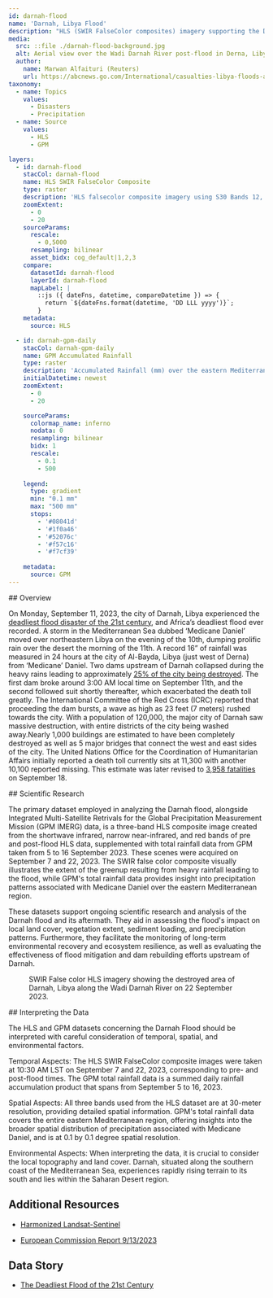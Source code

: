 ---
id: darnah-flood
name: 'Darnah, Libya Flood'
description: "HLS (SWIR FalseColor composites) imagery supporting the Darnah Flood Story"
media:
  src: ::file ./darnah-flood-background.jpg
  alt: Aerial view over the Wadi Darnah River post-flood in Derna, Libya on September 14, 2023.
  author:
    name: Marwan Alfaituri (Reuters)
    url: https://abcnews.go.com/International/casualties-libya-floods-avoided-world-meteorological-organization-chief/story?id=103200104
taxonomy:
  - name: Topics
    values:
      - Disasters
      - Precipitation
  - name: Source
    values:
      - HLS
      - GPM

layers:
  - id: darnah-flood
    stacCol: darnah-flood
    name: HLS SWIR FalseColor Composite
    type: raster
    description: 'HLS falsecolor composite imagery using S30 Bands 12, 8A, and 4, over Darnah, Libya.'
    zoomExtent:
      - 0
      - 20
    sourceParams:
      rescale:
        - 0,5000
      resampling: bilinear
      asset_bidx: cog_default|1,2,3
    compare:
      datasetId: darnah-flood
      layerId: darnah-flood
      mapLabel: |
        ::js ({ dateFns, datetime, compareDatetime }) => {
          return `${dateFns.format(datetime, 'DD LLL yyyy')}`;        
        }
    metadata:
      source: HLS

  - id: darnah-gpm-daily
    stacCol: darnah-gpm-daily
    name: GPM Accumulated Rainfall
    type: raster
    description: 'Accumulated Rainfall (mm) over the eastern Mediterranean Sea from Medicane Daniel (4 - 16 September, 2023).'
    initialDatetime: newest
    zoomExtent:
      - 0
      - 20

    sourceParams:
      colormap_name: inferno
      nodata: 0
      resampling: bilinear
      bidx: 1
      rescale:
        - 0.1
        - 500
            
    legend:
      type: gradient
      min: "0.1 mm"
      max: "500 mm"
      stops:
        - '#08041d'
        - '#1f0a46'
        - '#52076c'
        - '#f57c16'
        - '#f7cf39'
        
    metadata:
      source: GPM
---

<Block>
<Prose>
## Overview

On Monday, September 11, 2023, the city of Darnah, Libya experienced the [deadliest flood disaster of the 21st century](https://www.google.com/url?q=https://www.aa.com.tr/en/environment/floods-in-libya-s-derna-worst-disaster-in-21st-century/2992617&sa=D&source=docs&ust=1709231595507737&usg=AOvVaw3MuRygRSSxtExzI_shVddG), and Africa’s deadliest flood ever recorded. A storm in the Mediterranean Sea dubbed ‘Medicane Daniel’ moved over northeastern Libya on the evening of the 10th, dumping prolific rain over the desert the morning of the 11th. A record 16” of rainfall was measured in 24 hours at the city of Al-Bayda, Libya (just west of Derna) from ‘Medicane’ Daniel. Two dams upstream of Darnah collapsed during the heavy rains leading to approximately [25% of the city being destroyed](https://www.google.com/url?q=https://www.reuters.com/world/africa/more-than-1000-bodies-recovered-libyan-city-after-floods-minister-2023-09-12/&sa=D&source=docs&ust=1709231595509452&usg=AOvVaw083l0kMybsbbwT18u4SVTm). The first dam broke around 3:00 AM local time on September 11th, and the second followed suit shortly thereafter, which exacerbated the death toll greatly. The International Committee of the Red Cross (ICRC) reported that proceeding the dam bursts, a wave as high as 23 feet (7 meters) rushed towards the city. With a population of 120,000, the major city of Darnah saw massive destruction, with entire districts of the city being washed away.Nearly 1,000 buildings are estimated to have been completely destroyed as well as 5 major bridges that connect the west and east sides of the city. The United Nations Office for the Coordination of Humanitarian Affairs initially reported a death toll currently sits at 11,300 with another 10,100 reported missing. This estimate was later revised to [3,958 fatalities](https://www.aljazeera.com/news/2023/9/18/libya-floods-conflicting-death-tolls-greek-aid-workers-die-in-crash) on September 18.

</Prose>
</Block>


<Block>
<Prose>
## Scientific Research


The primary dataset employed in analyzing the Darnah flood, alongside Integrated Multi-Satellite Retrivals for the Global Precipitation Measurement Mission (GPM IMERG) data, is a three-band HLS composite image created from the shortwave infrared, narrow near-infrared, and red bands of pre and post-flood HLS data, supplemented with total rainfall data from GPM taken from 5 to 16 September 2023. These scenes were acquired on September 7 and 22, 2023. The SWIR false color composite visually illustrates the extent of the greenup resulting from heavy rainfall leading to the flood, while GPM's total rainfall data provides insight into precipitation patterns associated with Medicane Daniel over the eastern Mediterranean region.

These datasets support ongoing scientific research and analysis of the Darnah flood and its aftermath. They aid in assessing the flood's impact on local land cover, vegetation extent, sediment loading, and precipitation patterns. Furthermore, they facilitate the monitoring of long-term environmental recovery and ecosystem resilience, as well as evaluating the effectiveness of flood mitigation and dam rebuilding efforts upstream of Darnah.

</Prose>

<Figure>
  <Map
    center={[22.6408, 32.7616]}
    zoom={12}
    datasetId='darnah-flood'
    layerId='darnah-flood'
    dateTime='2023-09-22'
  />
  <Caption
    attrAuthor='NASA'
    attrUrl='https://nasa.gov/'
  >
    SWIR False color HLS imagery showing the destroyed area of Darnah, Libya along the Wadi Darnah River on 22 September 2023.
  </Caption>
</Figure>

</Block>

<Block>
<Prose>
## Interpreting the Data

The HLS  and GPM datasets concerning the Darnah Flood should be interpreted with careful consideration of temporal, spatial, and environmental factors.

Temporal Aspects: The HLS SWIR FalseColor composite images were taken at 10:30 AM LST on September 7 and 22, 2023, corresponding to pre- and post-flood times. The GPM total rainfall data is a summed daily rainfall accumulation product that spans from September 5 to 16, 2023.

Spatial Aspects: All three bands used from the HLS dataset are at 30-meter resolution, providing detailed spatial information. GPM's total rainfall data covers the entire eastern Mediterranean region, offering insights into the broader spatial distribution of precipitation associated with Medicane Daniel, and is at 0.1 by 0.1 degree spatial resolution.

Environmental Aspects: When interpreting the data, it is crucial to consider the local topography and land cover. Darnah, situated along the southern coast of the Mediterranean Sea, experiences rapidly rising terrain to its south and lies within the Saharan Desert region.
</Prose>
</Block>

<Block>
<Prose>

## Additional Resources

* [Harmonized Landsat-Sentinel](https://hls.gsfc.nasa.gov/)

* [European Commission Report 9/13/2023](https://upload.wikimedia.org/wikipedia/commons/2/2c/ECDM_20230913_FL_Libya.pdf)

</Prose>
</Block>

<Block>
<Prose>

## Data Story
 
* [The Deadliest Flood of the 21st Century](https://www.earthdata.nasa.gov/dashboard/stories/darnah-flood)

</Prose>
</Block>

